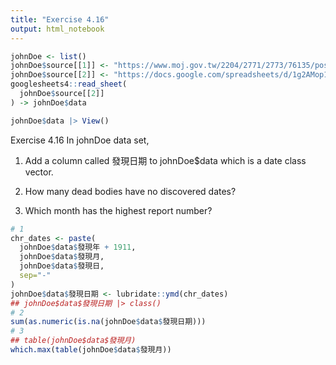 ---
title: "Exercise 4.16"
output: html_notebook
---

```{r}
johnDoe <- list()
johnDoe$source[[1]] <- "https://www.moj.gov.tw/2204/2771/2773/76135/post"
johnDoe$source[[2]] <- "https://docs.google.com/spreadsheets/d/1g2AMop133lCAsmdPhsH3lA-tjiY5fkGIqXqwdknwEVk/edit?usp=sharing"
googlesheets4::read_sheet(
  johnDoe$source[[2]]
) -> johnDoe$data
```

```{r}
johnDoe$data |> View()
```



Exercise 4.16 In johnDoe data set,

1. Add a column called 發現日期 to johnDoe$data which is a date class vector.

2. How many dead bodies have no discovered dates?

3. Which month has the highest report number?

```{r}
# 1
chr_dates <- paste(
  johnDoe$data$發現年 + 1911, 
  johnDoe$data$發現月, 
  johnDoe$data$發現日, 
  sep="-"
)
johnDoe$data$發現日期 <- lubridate::ymd(chr_dates)
## johnDoe$data$發現日期 |> class()
# 2
sum(as.numeric(is.na(johnDoe$data$發現日期)))
# 3
## table(johnDoe$data$發現月)
which.max(table(johnDoe$data$發現月))
```

